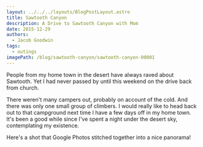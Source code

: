 ```yaml
---
layout: ../../../layouts/BlogPostLayout.astro
title: Sawtooth Canyon
description: A Drive to Sawtooth Canyon with Mom
date: 2015-12-29
authors:
  - Jacob Goodwin
tags:
  - outings
imagePath: /blog/sawtooth-canyon/sawtooth-canyon-00001
---
```



People from my home town in the desert have always raved about Sawtooth. Yet I had never passed by until this weekend on the drive back from church.

There weren't many campers out, probably on account of the cold. And there was only one small group of climbers. I would really like to head back out to that campground next time I have a few days off in my home town. It's been a good while since I've spent a night under the desert sky, contemplating my existence.

Here's a shot that Google Photos stitched together into a nice panorama!

<BlogImage
  path="/blog/sawtooth-canyon"
  name="sawtooth-canyon-00001"
  caption="Looking at some of the boulders from the campground."
/>
